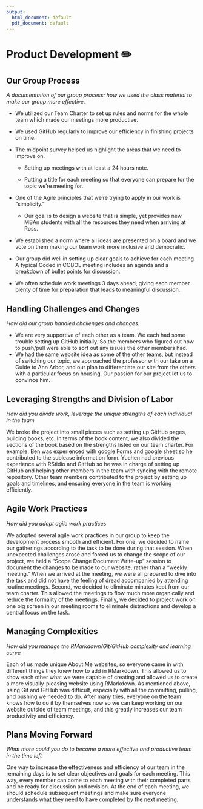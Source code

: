 ```yaml
---
output:
  html_document: default
  pdf_document: default
---
```

# Product Development ✏️

## Our Group Process

*A documentation of our group process: how we used the class material to make our group more effective.*

- We utilized our Team Charter to set up rules and norms for the whole team which made our meetings more productive.

- We used GitHub regularly to improve our efficiency in finishing projects on time. 

- The midpoint survey helped us highlight the areas that we need to improve on.

    - Setting up meetings with at least a 24 hours note. 

    - Putting a title for each meeting so that everyone can prepare for the topic we’re meeting for.

- One of the Agile principles that we’re trying to apply in our work is “simplicity.” 

    - Our goal is to design a website that is simple, yet provides new MBAn students with all the resources they need when arriving at Ross.

- We established a norm where all ideas are presented on a board and we vote on them making our team work more inclusive and democratic. 

- Our group did well in setting up clear goals to achieve for each meeting. A typical Coded in COBOL meeting includes an agenda and a breakdown of bullet points for discussion. 

- We often schedule work meetings 3 days ahead, giving each member plenty of time for preparation that leads to meaningful discussion.

## Handling Challenges and Changes

*How did our group handled challenges and changes.*

- We are very supportive of each other as a team. We each had some trouble setting up GitHub initially. So the members who figured out how to push/pull were able to sort out any issues the other members had. 
- We had the same website idea as some of the other teams, but instead of switching our topic, we approached the professor with our take on a Guide to Ann Arbor, and our plan to differentiate our site from the others with a particular focus on housing. Our passion for our project let us to convince him.


## Leveraging Strengths and Division of Labor

*How did you divide work, leverage the unique strengths of each individual in the team*

We broke the project into small pieces such as setting up GitHub pages, building books, etc. In terms of the book content, we also divided the sections of the book based on the strengths listed on our team charter. For example, Ben was experienced with google Forms and google sheet so he contributed to the sublease information form. Yuchen had previous experience with RStidio and GitHub so he was in charge of setting up GitHub and helping other members in the team with syncing with the remote repository. Other team members contributed to the project by setting up goals and timelines, and ensuring everyone in the team is working efficiently.  

## Agile Work Practices

*How did you adopt agile work practices*

We adopted several agile work practices in our group to keep the development process smooth and efficient. For one, we decided to name our gatherings according to the task to be done during that session. When unexpected challenges arose and forced us to change the scope of our project, we held a “Scope Change Document Write-up” session to document the changes to be made to our website, rather than a “weekly meeting.” When we arrived at the meeting, we were all prepared to dive into the task and did not have the feeling of dread accompanied by attending routine meetings. Second, we decided to eliminate minutes kept from our team charter. This allowed the meetings to flow much more organically and reduce the formality of the meetings. Finally, we decided to project work on one big screen in our meeting rooms to eliminate distractions and develop a central focus on the task.
 
## Managing Complexities

*How did you manage the RMarkdown/Git/GitHub complexity and learning curve*

Each of us made unique About Me websites, so everyone came in with different things they knew how to add in RMarkdown. This allowed us to show each other what we were capable of creating and allowed us to create a more visually-pleasing website using RMarkdown. As mentioned above, using Git and GitHub was difficult, especially with all the committing, pulling, and pushing we needed to do. After many tries, everyone on the team knows how to do it by themselves now so we can keep working on our website outside of team meetings, and this greatly increases our team productivity and efficiency. 
 
## Plans Moving Forward

*What more could you do to become a more effective and productive team in the time left*

One way to increase the effectiveness and efficiency of our team in the remaining days is to set clear objectives and goals for each meeting. This way, every member can come to each meeting with their completed parts and be ready for discussion and revision. At the end of each meeting, we should schedule subsequent meetings and make sure everyone understands what they need to have completed by the next meeting.


